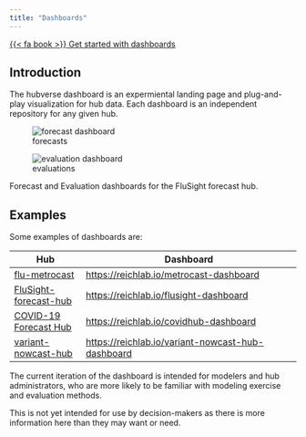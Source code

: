 ```yaml
---
title: "Dashboards"
---
```


[{{< fa book >}} Get started with dashboards](https://hubverse.io/en/latest/user-guide/dashboards.html){.btn .btn-outline-dark .ms-auto}

## Introduction

The hubverse dashboard is an expermiental landing page and plug-and-play
visualization for hub data. Each dashboard is an independent repository for any
given hub.

:::{#fig-dashboards .column-screen layout-ncol=2}

![forecasts](/includes/img/dashboard-forecast.png){alt="forecast dashboard"}

![evaluations](/includes/img/dashboard-eval-heat.png){alt="evaluation dashboard"}

Forecast and Evaluation dashboards for the FluSight forecast hub.
:::


## Examples


Some examples of dashboards are:


| Hub | Dashboard |
| --- | --------- |
| [flu-metrocast](https://github.com/reichlab/flu-metrocast) | <https://reichlab.io/metrocast-dashboard> |
| [FluSight-forecast-hub](https://github.com/cdcepi/FluSight-Forecast-hub) | <https://reichlab.io/flusight-dashboard> |
| [COVID-19 Forecast Hub](https://github.com/CDCgov/covid19-forecast-hub) | <https://reichlab.io/covidhub-dashboard> |
| [variant-nowcast-hub](https://github.com/reichlab/variant-nowcast-hub) | <https://reichlab.io/variant-nowcast-hub-dashboard> |


:::{.callout-note}

The current iteration of the dashboard is intended for modelers and hub
administrators, who are more likely to be familiar with modeling exercise and
evaluation methods.

This is not yet intended for use by decision-makers as there is more
information here than they may want or need.

:::

